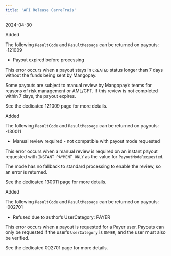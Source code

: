 ```yaml
---  
title: 'API Release CarreFrais'  
---  
```

<span class="date">2024-04-30</span>  
  
  
<div class="pill pill-green">Added</div>  
  

The following `ResultCode` and `ResultMessage` can be returned on payouts:  
-121009  
- Payout expired before processing  

This error occurs when a payout stays in `CREATED` status longer than 7 days without the funds being sent by Mangopay.  

Some payouts are subject to manual review by Mangopay’s teams for reasons of risk management or AML/CFT. If this review is not completed within 7 days, the payout expires.  

See the dedicated 121009 page for more details.  
<div class="pill pill-green">Added</div>  
  

The following `ResultCode` and `ResultMessage` can be returned on payouts:  
-130011   
- Manual review required - not compatible with payout mode requested  

This error occurs when a manual review is required on an instant payout requested with `INSTANT_PAYMENT_ONLY` as the value for `PayoutModeRequested`.  

The mode has no fallback to standard processing to enable the review, so an error is returned.  

See the dedicated 130011 page for more details.  
<div class="pill pill-green">Added</div>  
  

The following `ResultCode` and `ResultMessage` can be returned on payouts:  
-002701   
- Refused due to author’s UserCategory: PAYER  

This error occurs when a payout is requested for a Payer user. Payouts can only be requested if the user’s `UserCategory` is `OWNER`, and the user must also be verified.  

See the dedicated 002701 page for more details.